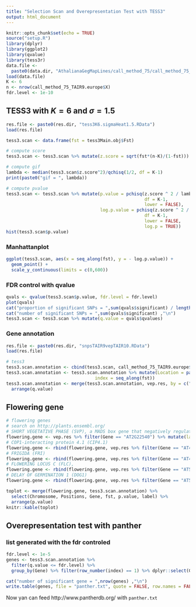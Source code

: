 ```yaml
---
title: "Selection Scan and Overepresentation Test with TESS3"
output: html_document
---
```


```r
knitr::opts_chunk$set(echo = TRUE)
source("setup.R")
library(dplyr)
library(ggplot2)
library(qvalue)
library(tess3r)
data.file <-
  paste0(data.dir, "AthalianaGegMapLines/call_method_75/call_method_75_TAIR9.RData")
load(data.file)
K <- 6
n <- nrow(call_method_75_TAIR9.europe$X)
fdr.level <- 1e-10
```

## TESS3 with $K = 6$ and $\sigma = 1.5$

```r
res.file <- paste0(res.dir, "tess3K6.sigmaHeat1.5.RData")
load(res.file)
```

```r
tess3.scan <- data.frame(fst = tess3Main.obj$Fst)

# compute score
tess3.scan <- tess3.scan %>% mutate(z.score = sqrt(fst*(n-K)/(1-fst)))

# compute gif
lambda <- median(tess3.scan$z.score^2)/qchisq(1/2, df = K-1)
print(paste0("gif = ", lambda))

# compute pvalue
tess3.scan <- tess3.scan %>% mutate(p.value = pchisq(z.score ^ 2 / lambda, 
                                                     df = K-1, 
                                                     lower = FALSE),
                                    log.p.value = pchisq(z.score ^ 2 / lambda, 
                                                     df = K-1, 
                                                     lower = FALSE, 
                                                     log.p = TRUE))
hist(tess3.scan$p.value)
```

### Manhattanplot 

```r
ggplot(tess3.scan, aes(x = seq_along(fst), y = - log.p.value)) + 
  geom_point() + 
  scale_y_continuous(limits = c(0,600))
```

### FDR control with qvalue

```r
qvals <- qvalue(tess3.scan$p.value, fdr.level = fdr.level)
plot(qvals)
cat("proportion of significant SNPs = ",sum(qvals$significant) / length(tess3.scan$p.value),"\n")
cat("number of significant SNPs = ",sum(qvals$significant) ,"\n")
tess3.scan <- tess3.scan %>% mutate(q.value = qvals$qvalues)
```

### Gene annotation

```r
res.file <- paste0(res.dir, "snpsTAIR9vepTAIR10.RData")
load(res.file)

# tess3
tess3.scan.annotation <- cbind(tess3.scan, call_method_75_TAIR9.europe$locus.coord)
tess3.scan.annotation <- tess3.scan.annotation %>% mutate(Location = paste0(Chromosome,":",Positions),
                                  index = seq_along(fst)) 
tess3.scan.annotation <- merge(tess3.scan.annotation, vep.res, by = c("Location")) %>%
  arrange(q.value)

```

## Flowering gene

```r
# flowering genes
# search on http://plants.ensembl.org/
# SHORT VEGETATIVE PHASE (SVP), a MADS box gene that negatively regulates the transition to flowering (Differentiating Fennoscandia and Eastern Europe/Russia)
flowering.gene <- vep.res %>% filter(Gene == "AT2G22540") %>% mutate(label = "SVP")
# COP1-interacting protein 4.1 (CIP4.1)
flowering.gene <- rbind(flowering.gene, vep.res %>% filter(Gene == "AT4G00930") %>% mutate(label = "CIP4.1"))
# FRIGIDA (FRI)
flowering.gene <- rbind(flowering.gene, vep.res %>% filter(Gene == "AT4G00650") %>% mutate(label = "FRI"))
# FLOWERING LOCUS C (FLC),
flowering.gene <- rbind(flowering.gene, vep.res %>% filter(Gene == "AT5G10140") %>% mutate(label = "FLC"))
# DELAY OF GERMINATION 1 (DOG1)
flowering.gene <- rbind(flowering.gene, vep.res %>% filter(Gene == "AT5G45830")%>% mutate(label = "DOG1"))

toplot <- merge(flowering.gene, tess3.scan.annotation) %>%
  select(Chromosome, Positions, Gene, fst, p.value, label) %>%
  arrange(p.value) 
knitr::kable(toplot)
```

## Overepresentation test with panther

### list generated with the fdr controled

```r
fdr.level <- 1e-5
genes <- tess3.scan.annotation %>%
  filter(q.value <= fdr.level) %>% 
  group_by(Gene) %>% filter(row_number(index) == 1) %>% dplyr::select(Gene)

cat("number of significant gene = ",nrow(genes) ,"\n")
write.table(genes, file = "panther.txt", quote = FALSE, row.names = FALSE, col.names = FALSE)
```

Now yan can feed http://www.pantherdb.org/ with `panther.txt`


